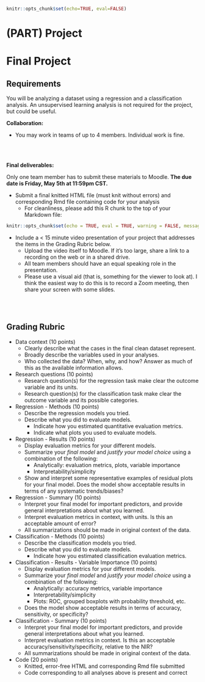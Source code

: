 ```r
knitr::opts_chunk$set(echo=TRUE, eval=FALSE)
```

# (PART) Project {-}

# Final Project {-}

## Requirements {-}

You will be analyzing a dataset using a regression and a classification analysis. An unsupervised learning analysis is not required for the project, but could be useful. 

**Collaboration:**

- You may work in teams of up to 4 members. Individual work is fine.

<br><br>

**Final deliverables:**

Only one team member has to submit these materials to Moodle. **The due date is Friday, May 5th at 11:59pm CST.**

- Submit a final knitted HTML file (must knit without errors) and corresponding Rmd file containing code for your analysis
  - For cleanliness, please add this R chunk to the top of your Markdown file:
   
```r
knitr::opts_chunk$set(echo = TRUE, eval = TRUE, warning = FALSE, message = FALSE, tidy = TRUE)
```
   
   
- Include a < 15 minute video presentation of your project that addresses the items in the Grading Rubric below. 
    - Upload the video itself to Moodle. If it's too large, share a link to a recording on the web or in a shared drive.
    - All team members should have an equal speaking role in the presentation.
    - Please use a visual aid (that is, something for the viewer to look at). I think the easiest way to do this is to record a Zoom meeting, then share your screen with some slides.


<br><br>



## Grading Rubric {-}

- Data context (10 points)
    - Clearly describe what the cases in the final clean dataset represent.
    - Broadly describe the variables used in your analyses.
    - Who collected the data? When, why, and how? Answer as much of this as the available information allows.

- Research questions (10 points)
    - Research question(s) for the regression task make clear the outcome variable and its units.
    - Research question(s) for the classification task make clear the outcome variable and its possible categories.

- Regression - Methods (10 points)
    - Describe the regression models you tried.
    - Describe what you did to evaluate models.
        - Indicate how you estimated quantitative evaluation metrics.
        - Indicate what plots you used to evaluate models.

- Regression - Results (10 points)
    - Display evaluation metrics for your different models.
    - Summarize your *final model* and *justify your model choice* using a combination of the following:
        - Analytically: evaluation metrics, plots, variable importance
        - Interpretability/simplicity
    - Show and interpret some representative examples of residual plots for your final model. Does the model show acceptable results in terms of any systematic trends/biases?
    

- Regression - Summary (10 points)
    - Interpret your final model for important predictors, and provide general interpretations about what you learned.
    - Interpret evaluation metrics in context, with units. Is this an acceptable amount of error?
    - All summarizations should be made in original context of the data.

- Classification - Methods (10 points)
    - Describe the classification models you tried.
    - Describe what you did to evaluate models.
        - Indicate how you estimated classification evaluation metrics.
        
- Classification - Results - Variable Importance (10 points)
    - Display evaluation metrics for your different models.
    - Summarize your *final model* and *justify your model choice* using a combination of the following:
        - Analytically: accuracy metrics, variable importance
        - Interpretability/simplicity
        - Plots: ROC, grouped boxplots with probability threshold, etc.
    - Does the model show acceptable results in terms of accuracy, sensitivity, or specificity?


- Classification - Summary (10 points)
    - Interpret your final model for important predictors, and provide general interpretations about what you learned.
    - Interpret evaluation metrics in context. Is this an acceptable accuracy/sensitivity/specificity, relative to the NIR?
    - All summarizations should be made in original context of the data.

- Code (20 points)
    - Knitted, error-free HTML and corresponding Rmd file submitted
    - Code corresponding to all analyses above is present and correct

